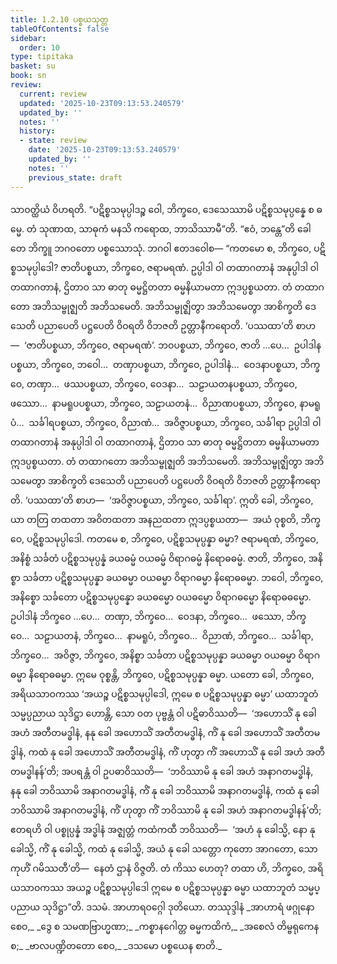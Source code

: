 ```yaml
---
title: 1.2.10 ပစ္စယသုတ္တ
tableOfContents: false
sidebar:
  order: 10
type: tipitaka
basket: su
book: sn
review:
  current: review
  updated: '2025-10-23T09:13:53.240579'
  updated_by: ''
  notes: ''
  history:
  - state: review
    date: '2025-10-23T09:13:53.240579'
    updated_by: ''
    notes: ''
    previous_state: draft
---
```



<ReviewStatus review={frontmatter.review} showDetails={true} />

<HypothesisAnnotation frontmatter={frontmatter} />

<DynamicBreadcrumb />

<Division number="20" book="sn" e="ch" v="18" p="282">

<Paragraph number="119" book="sn">
သာဝတ္ထိယံ ဝိဟရတိ. “ပဋိစ္စသမုပ္ပါဒဉ္စ ဝေါ, ဘိက္ခဝေ, ဒေသေဿာမိ ပဋိစ္စသမုပ္ပန္နေ စ ဓမ္မေ. တံ သုဏာထ, သာဓုကံ မနသိ ကရောထ, ဘာသိဿာမီ”တိ. “ဧဝံ, ဘန္တေ”တိ ခေါ တေ ဘိက္ခူ ဘဂဝတော ပစ္စဿောသုံ. ဘဂဝါ ဧတဒဝေါစ—
</Paragraph>

<Paragraph number="120" book="sn">
“ကတမော စ, ဘိက္ခဝေ, ပဋိစ္စသမုပ္ပါဒေါ? ဇာတိပစ္စယာ, ဘိက္ခဝေ, ဇရာမရဏံ. ဥပ္ပါဒါ ဝါ တထာဂတာနံ အနုပ္ပါဒါ ဝါ တထာဂတာနံ, ဌိတာဝ သာ ဓာတု ဓမ္မဋ္ဌိတတာ ဓမ္မနိယာမတာ ဣဒပ္ပစ္စယတာ. တံ တထာဂတော အဘိသမ္ဗုဇ္ဈတိ အဘိသမေတိ. အဘိသမ္ဗုဇ္ဈိတွာ အဘိသမေတွာ အာစိက္ခတိ ဒေသေတိ ပညာပေတိ ပဋ္ဌပေတိ ဝိဝရတိ ဝိဘဇတိ ဥတ္တာနီကရောတိ. ‘ပဿထာ’တိ စာဟ—  ‘ဇာတိပစ္စယာ, ဘိက္ခဝေ, ဇရာမရဏံ’.
</Paragraph>

<Paragraph number="121" book="sn">
ဘဝပစ္စယာ, ဘိက္ခဝေ, ဇာတိ …ပေ…  ဥပါဒါနပစ္စယာ, ဘိက္ခဝေ, ဘဝေါ…  တဏှာပစ္စယာ, ဘိက္ခဝေ, ဥပါဒါနံ…  ဝေဒနာပစ္စယာ, ဘိက္ခဝေ, တဏှာ…  ဖဿပစ္စယာ, ဘိက္ခဝေ, ဝေဒနာ…  သဠာယတနပစ္စယာ, ဘိက္ခဝေ, ဖဿော…  နာမရူပပစ္စယာ, ဘိက္ခဝေ, သဠာယတနံ…  ဝိညာဏပစ္စယာ, ဘိက္ခဝေ, နာမရူပံ…  သင်္ခါရပစ္စယာ, ဘိက္ခဝေ, ဝိညာဏံ…  အဝိဇ္ဇာပစ္စယာ, ဘိက္ခဝေ, သင်္ခါရာ ဥပ္ပါဒါ ဝါ တထာဂတာနံ အနုပ္ပါဒါ ဝါ တထာဂတာနံ, ဌိတာဝ သာ ဓာတု ဓမ္မဋ္ဌိတတာ ဓမ္မနိယာမတာ ဣဒပ္ပစ္စယတာ. တံ တထာဂတော အဘိသမ္ဗုဇ္ဈတိ အဘိသမေတိ. အဘိသမ္ဗုဇ္ဈိတွာ အဘိသမေတွာ အာစိက္ခတိ ဒေသေတိ ပညာပေတိ ပဋ္ဌပေတိ ဝိဝရတိ ဝိဘဇတိ ဥတ္တာနီကရောတိ. ‘ပဿထာ’တိ စာဟ—  ‘အဝိဇ္ဇာပစ္စယာ, ဘိက္ခဝေ, သင်္ခါရာ’. ဣတိ ခေါ, ဘိက္ခဝေ, ယာ တတြ တထတာ အဝိတထတာ အနညထတာ ဣဒပ္ပစ္စယတာ—  အယံ ဝုစ္စတိ, ဘိက္ခဝေ, ပဋိစ္စသမုပ္ပါဒေါ.
</Paragraph>

<Paragraph number="122" book="sn">
ကတမေ စ, ဘိက္ခဝေ, ပဋိစ္စသမုပ္ပန္နာ ဓမ္မာ? ဇရာမရဏံ, ဘိက္ခဝေ, အနိစ္စံ သင်္ခတံ ပဋိစ္စသမုပ္ပန္နံ ခယဓမ္မံ ဝယဓမ္မံ ဝိရာဂဓမ္မံ နိရောဓဓမ္မံ. ဇာတိ, ဘိက္ခဝေ, အနိစ္စာ သင်္ခတာ ပဋိစ္စသမုပ္ပန္နာ ခယဓမ္မာ ဝယဓမ္မာ ဝိရာဂဓမ္မာ နိရောဓဓမ္မာ. ဘဝေါ, ဘိက္ခဝေ, အနိစ္စော သင်္ခတော ပဋိစ္စသမုပ္ပန္နော ခယဓမ္မော ဝယဓမ္မော ဝိရာဂဓမ္မော နိရောဓဓမ္မော. ဥပါဒါနံ ဘိက္ခဝေ …ပေ…  တဏှာ, ဘိက္ခဝေ…  ဝေဒနာ, ဘိက္ခဝေ…  ဖဿော, ဘိက္ခဝေ…  သဠာယတနံ, ဘိက္ခဝေ…  နာမရူပံ, ဘိက္ခဝေ…  ဝိညာဏံ, ဘိက္ခဝေ…  သင်္ခါရာ, ဘိက္ခဝေ…  အဝိဇ္ဇာ, ဘိက္ခဝေ, အနိစ္စာ သင်္ခတာ ပဋိစ္စသမုပ္ပန္နာ ခယဓမ္မာ ဝယဓမ္မာ ဝိရာဂဓမ္မာ နိရောဓဓမ္မာ. ဣမေ ဝုစ္စန္တိ, ဘိက္ခဝေ, ပဋိစ္စသမုပ္ပန္နာ ဓမ္မာ.
</Paragraph>

<Paragraph number="123" book="sn">
ယတော ခေါ, ဘိက္ခဝေ, အရိယသာဝကဿ ‘အယဉ္စ ပဋိစ္စသမုပ္ပါဒေါ, ဣမေ စ ပဋိစ္စသမုပ္ပန္နာ ဓမ္မာ’ ယထာဘူတံ သမ္မပ္ပညာယ သုဒိဋ္ဌာ ဟောန္တိ, သော ဝတ ပုဗ္ဗန္တံ ဝါ ပဋိဓာဝိဿတိ—  ‘အဟောသိံ နု ခေါ အဟံ အတီတမဒ္ဓါနံ, နနု ခေါ အဟောသိံ အတီတမဒ္ဓါနံ, ကိံ နု ခေါ အဟောသိံ အတီတမဒ္ဓါနံ, ကထံ နု ခေါ အဟောသိံ အတီတမဒ္ဓါနံ, ကိံ ဟုတွာ ကိံ အဟောသိံ နု ခေါ အဟံ အတီတမဒ္ဓါနန်’တိ; အပရန္တံ ဝါ ဥပဓာဝိဿတိ—  ‘ဘဝိဿာမိ နု ခေါ အဟံ အနာဂတမဒ္ဓါနံ, နနု ခေါ ဘဝိဿာမိ အနာဂတမဒ္ဓါနံ, ကိံ နု ခေါ ဘဝိဿာမိ အနာဂတမဒ္ဓါနံ, ကထံ နု ခေါ ဘဝိဿာမိ အနာဂတမဒ္ဓါနံ, ကိံ ဟုတွာ ကိံ ဘဝိဿာမိ နု ခေါ အဟံ အနာဂတမဒ္ဓါနန်’တိ; ဧတရဟိ ဝါ ပစ္စုပ္ပန္နံ အဒ္ဓါနံ အဇ္ဈတ္တံ ကထံကထီ ဘဝိဿတိ—  ‘အဟံ နု ခေါသ္မိ, နော နု ခေါသ္မိ, ကိံ နု ခေါသ္မိ, ကထံ နု ခေါသ္မိ, အယံ နု ခေါ သတ္တော ကုတော အာဂတော, သော ကုဟိံ ဂမိဿတီ’တိ—  နေတံ ဌာနံ ဝိဇ္ဇတိ. တံ ကိဿ ဟေတု? တထာ ဟိ, ဘိက္ခဝေ, အရိယသာဝကဿ အယဉ္စ ပဋိစ္စသမုပ္ပါဒေါ ဣမေ စ ပဋိစ္စသမုပ္ပန္နာ ဓမ္မာ ယထာဘူတံ သမ္မပ္ပညာယ သုဒိဋ္ဌာ”တိ.

</Paragraph>
</Division>

<Paragraph number="124" type="center" book="sn">
ဒသမံ.



</Paragraph>

<Paragraph number="125" type="center" book="sn">
အာဟာရဝဂ္ဂေါ ဒုတိယော.



</Paragraph>

<Paragraph number="126" type="center" book="sn">
တဿုဒ္ဒါနံ


</Paragraph>

<Paragraph number="127" type="verses" book="sn">
_အာဟာရံ ဖဂ္ဂုနော စေဝ,_  
_ဒွေ စ သမဏဗြာဟ္မဏာ;_  
_ကစ္စာနဂေါတ္တ ဓမ္မကထိကံ,_  
_အစေလံ တိမ္ဗရုကေန စ;_  
_ဗာလပဏ္ဍိတတော စေဝ,_  
_ဒသမော ပစ္စယေန စာတိ._
</Paragraph>